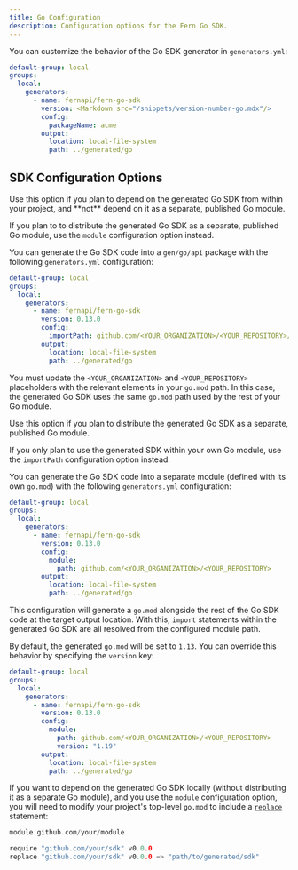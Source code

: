 ```yaml
---
title: Go Configuration
description: Configuration options for the Fern Go SDK.
---
```


You can customize the behavior of the Go SDK generator in `generators.yml`:

```yaml {7-8}
default-group: local
groups:
  local:
    generators:
      - name: fernapi/fern-go-sdk
        version: <Markdown src="/snippets/version-number-go.mdx"/>
        config:
          packageName: acme
        output:
          location: local-file-system
          path: ../generated/go
```

## SDK Configuration Options

<ParamField path="alwaysSendRequiredProperties" type="boolean" required={false} toc={true}>
</ParamField>

<ParamField path="clientConstructorName" type="string" required={false} toc={true}>
</ParamField>

<ParamField path="clientName" type="string" required={false} toc={true}>
</ParamField>

<ParamField path="exportedClientName" type="string" required={false} toc={true}>
</ParamField>

<ParamField path="importPath" type="string" required={false} toc={true}>
Use this option if you plan to depend on the generated Go SDK from within your project, and **not** depend on it as a separate, published Go module.

<Note>If you plan to to distribute the generated Go SDK as a separate, published Go module, use the `module` configuration option instead.</Note>

You can generate the Go SDK code into a `gen/go/api` package with the following `generators.yml`
configuration:

```yaml {7-8}
default-group: local
groups:
  local:
    generators:
      - name: fernapi/fern-go-sdk
        version: 0.13.0
        config:
          importPath: github.com/<YOUR_ORGANIZATION>/<YOUR_REPOSITORY>/generated/go
        output:
          location: local-file-system
          path: ../generated/go
```
<Info>You must update the `<YOUR_ORGANIZATION>` and `<YOUR_REPOSITORY>` placeholders
with the relevant elements in your `go.mod` path. In this case, the generated Go SDK uses the same `go.mod` path used by the rest of your Go module.</Info>

</ParamField>

<ParamField path="includeLegacyClientOptions" type="boolean" required={false} toc={true}>
</ParamField>

<ParamField path="inlineFileProperties" type="boolean" required={false} toc={true}>
</ParamField>

<ParamField path="inlinePathParameters" type="boolean" required={false} toc={true}>
</ParamField>

<ParamField path="module" type="ModuleConfigSchema" required={false} toc={true}>
Use this option if you plan to distribute the generated Go SDK as a separate, published Go module.

<Note>If you only plan to use the generated SDK within your own Go module, use the `importPath` configuration option instead.</Note>

You can generate the Go SDK code into a separate module (defined with its own `go.mod`)
with the following `generators.yml` configuration:

```yaml {7-9}
default-group: local
groups:
  local:
    generators:
      - name: fernapi/fern-go-sdk
        version: 0.13.0
        config:
          module:
            path: github.com/<YOUR_ORGANIZATION>/<YOUR_REPOSITORY>
        output:
          location: local-file-system
          path: ../generated/go
```

This configuration will generate a `go.mod` alongside the rest of the Go SDK code at the target output
location. With this, `import` statements within the generated Go SDK are all resolved from the configured
module path.

By default, the generated `go.mod` will be set to `1.13`. You can override this behavior by specifying
the `version` key:

```yaml {10}
default-group: local
groups:
  local:
    generators:
      - name: fernapi/fern-go-sdk
        version: 0.13.0
        config:
          module:
            path: github.com/<YOUR_ORGANIZATION>/<YOUR_REPOSITORY>
            version: "1.19"
        output:
          location: local-file-system
          path: ../generated/go
```

If you want to depend on the generated Go SDK locally (without distributing it as a separate Go module),
and you use the `module` configuration option, you will need to modify your project's top-level `go.mod` to include a [`replace`](https://go.dev/doc/modules/gomod-ref#replace) statement:

```go
module github.com/your/module

require "github.com/your/sdk" v0.0.0
replace "github.com/your/sdk" v0.0.0 => "path/to/generated/sdk"
```

</ParamField>

<ParamField path="packageLayout" type="'flat' | 'nested'" required={false} toc={true}>
</ParamField>

<ParamField path="packageName" type="string" required={false} toc={true}>
</ParamField>

<ParamField path="union" type="'v0' | 'v1'" required={false} toc={true}>
</ParamField>

<ParamField path="useReaderForBytesRequest" type="boolean" required={false} toc={true}>
</ParamField>
